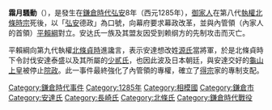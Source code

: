 {{unreferenced|time=2015-04-14T15:44:09+00:00}}
'''霜月騷動'''（{{lang|ja|しもつきそうどう}}），是發生在[[鎌倉時代|鎌倉時代]][[弘安|弘安]]8年（西元1285年），[[御家人|御家人]]{{link-ja|安達泰盛|安達泰盛}}在第八代[[執權|執權]][[北條時宗|北條時宗]]死後，以「[[弘安|弘安]]德政」為口號，向幕府要求幕政改革，並與內管領（內家人的首領）[[平賴綱|平賴綱]]對立。安达氏一族及其盟友因受到赖纲方的先制攻击而灭亡。

平賴綱向第九代執權[[北條貞時|北條貞時]]進讒言，表示安達想改姓[[源氏|源氏]]當將軍，於是北條貞時下令討伐安達泰盛以及其所屬的[[少貳氏|少貳氏]]，也因此波及日本朝廷，與安達交好的[[龜山天皇|龜山上皇]]被停止[[院政|院政]]。此一事件最終強化了內管領的專權，確立了[[得宗|得宗]]家的專制支配。

{{日本歷史小作品}}

[[Category:鎌倉時代事件|Category:鎌倉時代事件]]
[[Category:1285年|Category:1285年]]
[[Category:相模國|Category:相模國]]
[[Category:鎌倉市|Category:鎌倉市]]
[[Category:安達氏|Category:安達氏]]
[[Category:長崎氏|Category:長崎氏]]
[[Category:北條氏|Category:北條氏]]
[[Category:鎌倉時代戰役|Category:鎌倉時代戰役]]